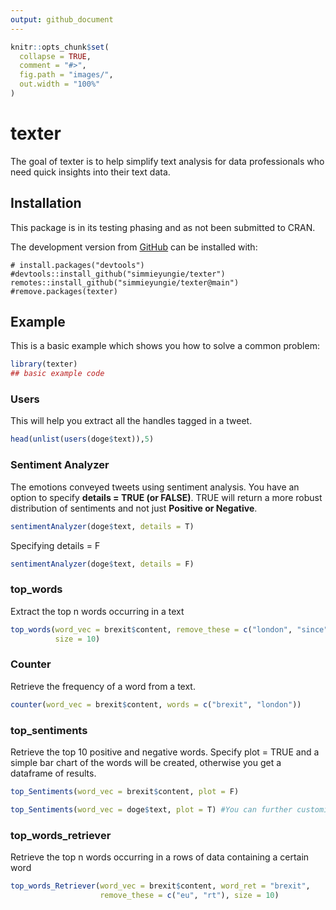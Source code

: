 ```yaml
---
output: github_document
---
```


<!-- README.md is generated from README.Rmd. Please edit that file -->

```r
knitr::opts_chunk$set(
  collapse = TRUE,
  comment = "#>",
  fig.path = "images/",
  out.width = "100%"
)
```

# texter

<!-- badges: start -->
<!-- badges: end -->

The goal of texter is to help simplify text analysis for data professionals who need quick insights into their text data.

## Installation
This package is in its testing phasing and as not been submitted to CRAN.
<!-- You can install the released version of texter from [CRAN](https://CRAN.R-project.org) with: -->

<!-- ``` r -->
<!-- install.packages("texter") -->
<!-- ``` -->

The development version from [GitHub](https://github.com/) can be installed with:

```
# install.packages("devtools")
#devtools::install_github("simmieyungie/texter")
remotes::install_github("simmieyungie/texter@main")
#remove.packages(texter)
```
## Example

This is a basic example which shows you how to solve a common problem:

```r
library(texter)
## basic example code
```

### Users
This will help you extract all the handles tagged in a tweet.

```r

head(unlist(users(doge$text)),5)
```

### Sentiment Analyzer
The emotions conveyed tweets using sentiment analysis. You have an option to specify **details = TRUE (or FALSE)**. TRUE will return a more robust distribution of sentiments and not just **Positive or Negative**.

```r
sentimentAnalyzer(doge$text, details = T)
```
Specifying details = F

```r
sentimentAnalyzer(doge$text, details = F)
```

### top_words
Extract the top n words occurring in a text

```r

top_words(word_vec = brexit$content, remove_these = c("london", "since"),
          size = 10)
```

### Counter
Retrieve the frequency of a word from a text.

```r
counter(word_vec = brexit$content, words = c("brexit", "london"))

```


### top_sentiments
Retrieve the top 10 positive and negative words. Specify plot = TRUE and a simple bar chart of the words will be created, otherwise you get a dataframe of results.

```r
top_Sentiments(word_vec = brexit$content, plot = F)
```
```r
top_Sentiments(word_vec = doge$text, plot = T) #You can further customize your plot
```



### top_words_retriever
Retrieve the top n words occurring in a rows of data containing a certain word
```r

top_words_Retriever(word_vec = brexit$content, word_ret = "brexit",
                    remove_these = c("eu", "rt"), size = 10)


```

